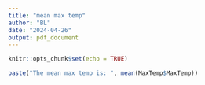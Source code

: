 ```yaml
---
title: "mean max temp"
author: "BL"
date: "2024-04-26"
output: pdf_document
---
```


```r
knitr::opts_chunk$set(echo = TRUE)
```

```r
paste("The mean max temp is: ", mean(MaxTemp$MaxTemp))

```


